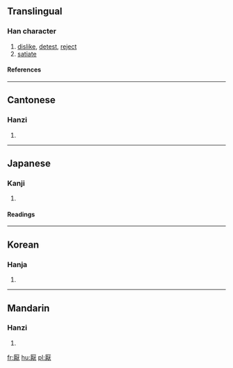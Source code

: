 {{see|厌}}

==Translingual==
===Han character===
{{Han char|rad=厂|as=12|sn=14|four=7123<sub>4</sub>|canj=一日月大 (MABK)}}
# [[dislike]], [[detest]], [[reject]]
# [[satiate]]
====References====
{{Han ref|kx=0162.510|dkj=03025|dj=0370.300|hdz=10078.030|uh=53AD|ud=21421|bh=B9BD|bd=47549}}
----
==Cantonese==
===Hanzi===
{{yue-hanzi|jyut=|y=yim3}}
# {{defn|Cantonese}}
----
==Japanese==
===Kanji===
{{ja-kanji|grade=|rs=厂12}}
# {{defn|Japanese}} 
====Readings====
{{ja-readings|on=[[えん]] (en), [[おう]] (ō), [[よう]] (yō)|kun=[[あきる]] (akiru), [[いとう]] (itou)}}
----
==Korean==
===Hanja===
{{ko-hanja|hangeul=[[염]], [[엽]]|rv=yeom, yeop|mr=yŏm, yŏp}}
# {{defn|Korean}}
----
==Mandarin==
===Hanzi===
{{cmn-hanzi|sim=厌|pin=[[yàn]] (yan4)|wg=yen<sup>4</sup>}}
# {{defn|Mandarin}}

[[fr:厭]]
[[hu:厭]]
[[pl:厭]]